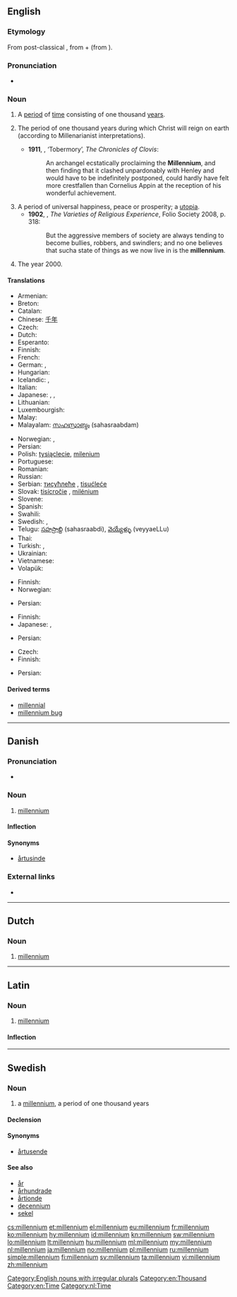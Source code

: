 ==English==

===Etymology===
From post-classical {{etyl|la}} {{term|millennium|lang=la}}, from {{etyl|la}} {{term|mille|mīlle|thousand|lang=la}} + {{term|-ennium}} (from {{term|annus||year}}).

===Pronunciation===
* {{IPA|/mɪˈlɛnɪəm/}}

===Noun===
{{en-noun|millennia|pl2=millenniums}}

# A [[period]] of [[time]] consisting of one thousand [[year]]s.
# {{Christianity}} The period of one thousand years during which Christ will reign on earth (according to Millenarianist interpretations).
#* '''1911''', {{w|Saki}}, ‘Tobermory’, ''The Chronicles of Clovis'':
#*: An archangel ecstatically proclaiming the '''Millennium''', and then finding that it clashed unpardonably with Henley and would have to be indefinitely postponed, could hardly have felt more crestfallen than Cornelius Appin at the reception of his wonderful achievement.
# A period of universal happiness, peace or prosperity; a [[utopia]].
#* '''1902''', {{w|William James}}, ''The Varieties of Religious Experience'', Folio Society 2008, p. 318:
#*: But the aggressive members of society are always tending to become bullies, robbers, and swindlers; and no one believes that sucha  state of things as we now live in is the '''millennium'''.
# {{context|with definite article}} The year 2000.

====Translations====
{{trans-top|thousand-year period}}
* Armenian: {{t-|hy|հազարամյակ|tr=hazaramyak}}
* Breton: {{t+|br|milved|m}}
* Catalan: {{t|ca|mil·lenni|m}}
* Chinese: [[千年]]
* Czech: {{t-|cs|tisíciletí|n}}
* Dutch: {{t+|nl|millennium}}
* Esperanto: {{t|eo|jarmilo|xs=Esperanto}}
* Finnish: {{t+|fi|vuosituhat}}
* French: {{t+|fr|millénaire|m}}
* German: {{t+|de|Jahrtausend|n}}, {{t+|de|Millennium|n}}
* Hungarian: {{t+|hu|évezred}}
* Icelandic: {{t+|is|árþúsund|n}}, {{t|is|þúsöld|f}}
* Italian: {{t+|it|millennio|m}}
* Japanese: {{t|ja|千年間|tr=sennenkan}}, {{t|ja|千年期|tr=sennenki}}, {{t+|ja|千年紀|tr=sennenki}}
* Lithuanian: {{t+|lt|tūkstantmetis|m|xs=Lithuanian}}
* Luxembourgish: {{t|lb|Joerdausend|n}}
* Malay: {{t|ms|alaf}}
* Malayalam: [[സഹസ്രാബ്ദം]] (sahasraabdam)
{{trans-mid}}
* Norwegian: {{t|no|årtusen}}, {{t+|no|millennium}}
* Persian: {{t|fa|هزاره|tr=hezaareh|sc=fa-Arab}}
* Polish: [[tysiąclecie]], [[milenium]] {{n}}
* Portuguese: {{t+|pt|milénio|m}}
* Romanian: {{t+|ro|mileniu|n}}
* Russian: {{t+|ru|тысячелетие|n|tr=tysjačelétije}}
* Serbian: [[тисућлеће]] {{n}}, [[tisućleće]] {{n}}
* Slovak: [[tisícročie]] {{n}}, [[milénium]] {{m}}
* Slovene: {{t+|sl|tisočletje|n}}
* Spanish: {{t+|es|milenio|m}}
* Swahili: {{t+|sw|mwongo|xs=Swahili}}
* Swedish: {{t|sv|årtusende}}, {{t+|sv|millennium}}
* Telugu: [[సహస్రాబ్ది]] (sahasraabdi), [[వెయ్యేళ్ళు]] (veyyaeLLu)
* Thai: {{t|th|สหัสวรรษ|tr=sahassawad}}
* Turkish: {{t+|tr|milenyum}}, {{t+|tr|binyıl}}
* Ukrainian: {{t|uk|тисячеліття|n|xs=Ukrainian}}
* Vietnamese: {{t+|vi|thiên niên kỷ|xs=Vietnamese}}
* Volapük: {{t|vo|milyel}}
{{trans-bottom}}

{{trans-top|Christianity: the 1000 year reign of Christ}}
* Finnish: {{t-|fi|tuhatvuotinen valtakunta}}
* Norwegian: {{t+|no|millennium}}
{{trans-mid}}
* Persian: {{t|fa|هزاره‌ی حکومت عیسی بر جهان|sc=fa-Arab}}
{{trans-bottom}}

{{trans-top|period of universal happiness}}
* Finnish: {{t-|fi|tuhatvuotinen valtakunta}}
* Japanese: {{l|ja|至福千年}}, {{l|ja|千年王国}}
{{trans-mid}}
* Persian: {{t|fa|دوران طلایی|tr=doran tala'ei|sc=fa-Arab}}
{{trans-bottom}}

{{trans-top|year 2000}}
* Czech: {{t|cs|milénium|n}}
* Finnish: {{t+|fi|millennium}}
{{trans-mid}}
* Persian: {{t|fa|هزاره‌ی سوم|tr=hezaareye sevvom|sc=fa-Arab}}
{{trans-bottom}}

====Derived terms====
* [[millennial]]
* [[millennium bug]]

[[Category:English nouns with irregular plurals]]
[[Category:en:Thousand]]
[[Category:en:Time]]

----

==Danish==

===Pronunciation===
* {{IPA|/milɛniɔm/|[miˈlɛnˀiɔm]|lang=da}}

===Noun===
{{da-noun|stem=millennie|t|r}}

# [[millennium#English|millennium]]

====Inflection====
{{da-noun-infl|stem=millennie|t|r}}

====Synonyms====
* [[årtusinde]]

===External links===
* {{pedialite|lang=da}}

----

==Dutch==
{{wikipedia|lang=nl}}

===Noun===
{{nl-noun|n|millennia}}

# [[#English|millennium]]

[[Category:nl:Time]]

----

==Latin==
{{wikipedia|lang=la}}

===Noun===
{{la-noun|millennium|millennii|millenniī|n|second}}

# [[#English|millennium]]

====Inflection====
{{la-decl-2nd-N|millenni}}

----

==Swedish==

===Noun===
{{sv-noun|g=n}}

# a [[#English|millennium]], a period of one thousand years

====Declension====
{{sv-noun-reg-r-n|2=millennie}}

====Synonyms====
* [[årtusende]]

====See also====
* [[år]]
* [[århundrade]]
* [[årtionde]]
* [[decennium]]
* [[sekel]]

[[cs:millennium]]
[[et:millennium]]
[[el:millennium]]
[[eu:millennium]]
[[fr:millennium]]
[[ko:millennium]]
[[hy:millennium]]
[[id:millennium]]
[[kn:millennium]]
[[sw:millennium]]
[[lo:millennium]]
[[lt:millennium]]
[[hu:millennium]]
[[ml:millennium]]
[[my:millennium]]
[[nl:millennium]]
[[ja:millennium]]
[[no:millennium]]
[[pl:millennium]]
[[ru:millennium]]
[[simple:millennium]]
[[fi:millennium]]
[[sv:millennium]]
[[ta:millennium]]
[[vi:millennium]]
[[zh:millennium]]